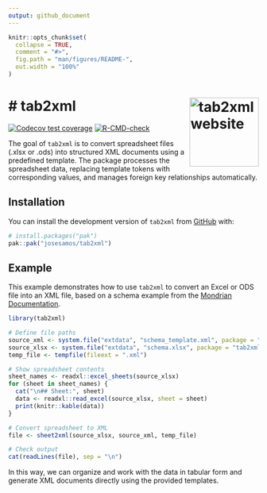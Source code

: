 ```yaml
---
output: github_document
---
```


<!-- README.md is generated from README.Rmd. Please edit that file -->

```r
knitr::opts_chunk$set(
  collapse = TRUE,
  comment = "#>",
  fig.path = "man/figures/README-",
  out.width = "100%"
)
```

# # tab2xml <a href="https://josesamos.github.io/tab2xml/"><img src="man/figures/logo.png" align="right" height="139" alt="tab2xml website" /></a>


<!-- badges: start -->
[![Codecov test coverage](https://codecov.io/gh/josesamos/tab2xml/graph/badge.svg)](https://app.codecov.io/gh/josesamos/tab2xml)
[![R-CMD-check](https://github.com/josesamos/tab2xml/actions/workflows/R-CMD-check.yaml/badge.svg)](https://github.com/josesamos/tab2xml/actions/workflows/R-CMD-check.yaml)
<!-- badges: end -->

The goal of `tab2xml` is to convert spreadsheet files (.xlsx or .ods) into structured XML documents using a predefined template. The package processes the spreadsheet data, replacing template tokens with corresponding values, and manages foreign key relationships automatically.

## Installation

You can install the development version of `tab2xml` from [GitHub](https://github.com/) with:

``` r
# install.packages("pak")
pak::pak("josesamos/tab2xml")
```

## Example

This example demonstrates how to use `tab2xml` to convert an Excel or ODS file into an XML file, based on a schema example from the [Mondrian Documentation](https://mondrian.pentaho.com/documentation/schema.php).

```r
library(tab2xml)

# Define file paths
source_xml <- system.file("extdata", "schema_template.xml", package = "tab2xml")
source_xlsx <- system.file("extdata", "schema.xlsx", package = "tab2xml")
temp_file <- tempfile(fileext = ".xml")

# Show spreadsheet contents
sheet_names <- readxl::excel_sheets(source_xlsx)
for (sheet in sheet_names) {
  cat("\n## Sheet:", sheet)
  data <- readxl::read_excel(source_xlsx, sheet = sheet)
  print(knitr::kable(data))
}

# Convert spreadsheet to XML
file <- sheet2xml(source_xlsx, source_xml, temp_file)

# Check output
cat(readLines(file), sep = "\n")
```

In this way, we can organize and work with the data in tabular form and generate XML documents directly using the provided templates.

